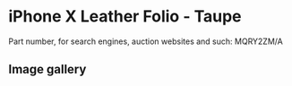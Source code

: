 # iPhone X Leather Folio - Taupe

Part number, for search engines, auction websites and such: MQRY2ZM/A

## Image gallery

<div style={{ width: "768px" }}>
  <GalleryComponent
    images={[
      {
        original: "/everysource/MQRY2",
        thumbnail: "/everypreview/MQRY2",
      },
      {
        original: "/everysource/MQRY2_AV1_SILVER",
        thumbnail: "/everypreview/MQRY2_AV1_SILVER",
      },
      {
        original: "/everysource/MQRY2_AV2",
        thumbnail: "/everypreview/MQRY2_AV2",
      }
    ]}
  />
</div>
